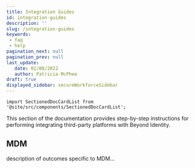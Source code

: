 ```yaml
---
title: Integration Guides
id: integration-guides
description: ''
slug: /integration-guides 
keywords: 
 - faq
 - help
pagination_next: null
pagination_prev: null
last_update: 
   date: 02/08/2022
   author: Patricia McPhee
draft: true
displayed_sidebar: secureWorkforceSidebar
---
```




```mdx-code-block
import SectionedDocCardList from '@site/src/components/SectionedDocCardList';
```

This section of the documentation provides step-by-step instructions for performing integrating third-party platforms with Beyond Identity.

<SectionedDocCardList />

## MDM
description of outcomes specific to MDM...


<MdmGuides />